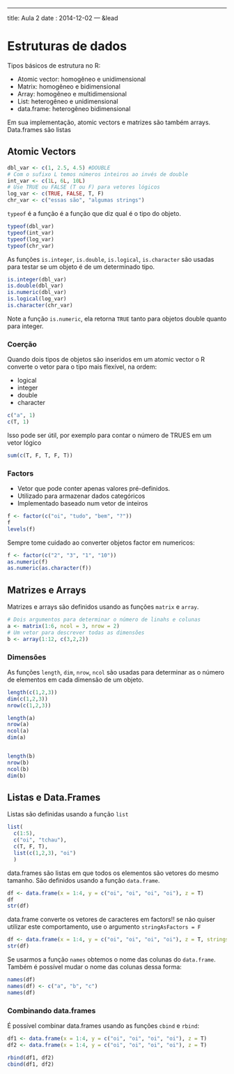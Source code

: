 ---
title: Aula 2
date : 2014-12-02
--- &lead

# Estruturas de dados

Tipos básicos de estrutura no R:

- Atomic vector: homogêneo e unidimensional
- Matrix: homogêneo e bidimensional
- Array: homogêneo e multidimensional
- List: heterogêneo e unidimensional
- data.frame: heterogêneo bidimensional

Em sua implementação, atomic vectors e matrizes são também arrays. 
Data.frames são listas

## Atomic Vectors

```r
dbl_var <- c(1, 2.5, 4.5) #DOUBLE
# Com o sufixo L temos números inteiros ao invés de double
int_var <- c(1L, 6L, 10L)
# Use TRUE ou FALSE (T ou F) para vetores lógicos
log_var <- c(TRUE, FALSE, T, F)
chr_var <- c("essas são", "algumas strings")
```

`typeof` é a função é a função que diz qual é o tipo do objeto.

```r
typeof(dbl_var)
typeof(int_var)
typeof(log_var)
typeof(chr_var)
```

As funções `is.integer`, `is.double`, `is.logical`, `is.character` são usadas para testar se um objeto é de um determinado tipo.

```r
is.integer(dbl_var)
is.double(dbl_var)
is.numeric(dbl_var)
is.logical(log_var)
is.character(chr_var)
```

Note a função `is.numeric`, ela retorna `TRUE` tanto para objetos double quanto para integer.

### Coerção

Quando dois tipos de objetos são inseridos em um atomic vector o R converte o vetor para o tipo mais flexível, na ordem:

- logical
- integer
- double
- character

```r
c("a", 1)
c(T, 1)
```

Isso pode ser útil, por exemplo para contar o número de TRUES em um vetor lógico

```r
sum(c(T, F, T, F, T))
```

### Factors

- Vetor que pode conter apenas valores pré-definidos.
- Utilizado para armazenar dados categóricos
- Implementado baseado num vetor de inteiros


```r
f <- factor(c("oi", "tudo", "bem", "?"))
f
levels(f)
```

Sempre tome cuidado ao converter objetos factor em numericos:

```r
f <- factor(c("2", "3", "1", "10"))
as.numeric(f)
as.numeric(as.character(f))
```


## Matrizes e Arrays

Matrizes e arrays são definidos usando as funções `matrix` e `array`.

```r
# Dois argumentos para determinar o número de linahs e colunas
a <- matrix(1:6, ncol = 3, nrow = 2)
# Um vetor para descrever todas as dimensões
b <- array(1:12, c(3,2,2))
```

### Dimensões

As funções `length`, `dim`, `nrow`, `ncol` são usadas para determinar as o número de elementos em cada dimensão de um objeto.

```r
length(c(1,2,3))
dim(c(1,2,3))
nrow(c(1,2,3))

length(a)
nrow(a)
ncol(a)
dim(a)


length(b)
nrow(b)
ncol(b)
dim(b)
```

## Listas e Data.Frames

Listas são definidas usando a função `list`

```r
list(
  c(1:5),
  c("oi", "tchau"),
  c(T, F, T),
  list(c(1,2,3), "oi")
  )
```

data.frames são listas em que todos os elementos são vetores do mesmo tamanho. São definidos usando a função `data.frame`.

```r
df <- data.frame(x = 1:4, y = c("oi", "oi", "oi", "oi"), z = T)
df
str(df)
```

data.frame converte os vetores de caracteres em factors!! se não quiser utilizar este comportamento, use o argumento `stringAsFactors = F`

```r
df <- data.frame(x = 1:4, y = c("oi", "oi", "oi", "oi"), z = T, stringsAsFactors = F)
str(df)
```

Se usarmos a função `names` obtemos o nome das colunas do `data.frame`. Também é possível mudar o nome das colunas dessa forma:

```r
names(df)
names(df) <- c("a", "b", "c")
names(df)
```

### Combinando data.frames

É possível combinar data.frames usando as funções `cbind` e `rbind`:

```r
df1 <- data.frame(x = 1:4, y = c("oi", "oi", "oi", "oi"), z = T)
df2 <- data.frame(x = 1:4, y = c("oi", "oi", "oi", "oi"), z = T)

rbind(df1, df2)
cbind(df1, df2)
```



